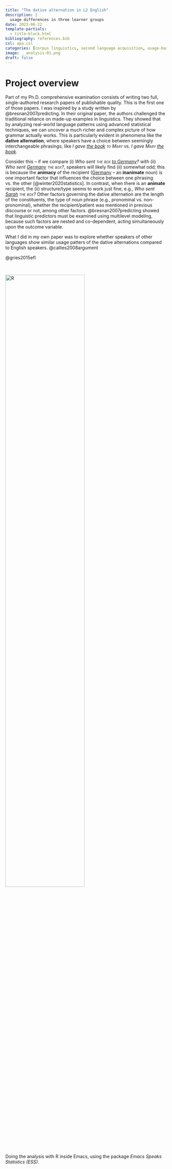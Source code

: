 ```yaml
---
title: "The dative alternation in L2 English"
description: |
  usage differences in three learner groups
date: 2023-06-22
template-partials:
  - title-block.html
bibliography: references.bib
csl: apa.csl
categories: [corpus linguistics, second language acquisition, usage-based linguistics]
image: __analysis-01.png
draft: false
---
```


<!-- [{{< fa laptop >}} Openscapes website](https://openscapes.org/){.btn target=_blank} [{{< fa brands github >}} source code](https://github.com/Openscapes/website-new){.btn target=_blank} [{{< fa blog >}} blogpost](../../posts/2023-08-01-openscapes-website/index.qmd){.btn target=_blank} # #comment #4974a5 > **TODO** use one of these buttons to link it to the blog post. Also, divide each entry into two: a short "projects" page and a "post" page linked to each other, as in https://samanthacsik.github.io/projects/2023-06-22-openscapes-website-dev/. Look at the blogspot button there -->


<!-- <br> -->

# Project overview

Part of my Ph.D. comprehensive examination consists of writing two full, single-authored research papers of publishable quality. This is the first one of those papers. I was inspired by a study written by @bresnan2007predicting. In their original paper, the authors challenged the traditional reliance on made-up examples in linguistics. They showed that by analyzing real-world language patterns using advanced statistical techniques, we can uncover a much richer and complex picture of how grammar actually works. This is particularly evident in phenomena like the **dative alternation**, where speakers have a choice between seemingly interchangeable phrasings, like *I gave [the book]{.underline} [to Mary]{.smallcaps}* vs. *I gave [Mary]{.smallcaps} [the book]{.underline}*.

Consider this -- if we compare (i) *Who sent [the box]{.smallcaps} [to Germany]{.underline}?* with (ii) *Who sent [Germany]{.underline} [the box]{.smallcaps}?*, speakers will likely find (ii) somewhat odd; this is because the **animacy** of the recipient ([Germany]{.underline} -- an **inanimate** noun) is one important factor that influences the choice between one phrasing vs. the other [@winter2020statistics]. In contrast, when there is an **animate** recipient, the (ii) structure/type seems to work just fine, e.g., *Who sent [Sarah]{.underline} [the box]{.smallcaps}?* Other factors governing the dative alternation are the length of the constituents, the type of noun phrase (e.g., pronominal vs. non-pronominal), whether the recipient/patient was mentioned in previous discourse or not, among other factors. @bresnan2007predicting showed that linguistic predictors must be examined using multilevel modeling, because such factors are nested and co-dependent, acting simultaneously upon the outcome variable.

What I did in my own paper was to explore whether speakers of other languages show similar usage patters of the dative alternations compared to English speakers. @callies2008argument

@gries2015efl

<br>

<img class="img-styling" src="__analysis-01.png" alt="R" width="70%">

::: {.gray .center-text}
Doing the analysis with R inside Emacs, using the package *Emacs Speaks Statistics (ESS)*.
:::
